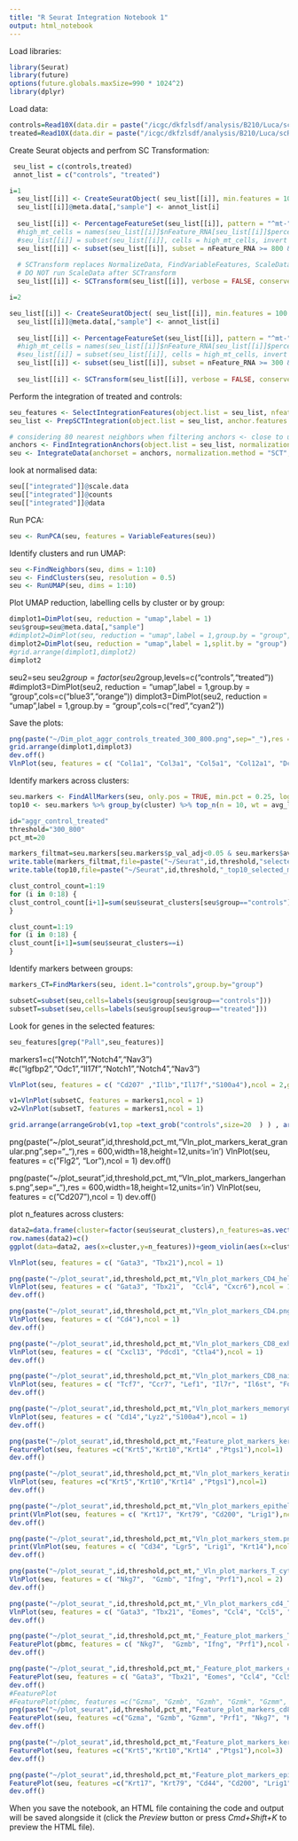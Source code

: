 ```yaml
---
title: "R Seurat Integration Notebook 1"
output: html_notebook
---
```



Load libraries:
```r
library(Seurat)
library(future)
options(future.globals.maxSize=990 * 1024^2)
library(dplyr)
```
Load data:
```r
controls=Read10X(data.dir = paste("/icgc/dkfzlsdf/analysis/B210/Luca/scRNA_test_015035/combined/combine_indexes/aggr_controls/outs/filtered_feature_bc_matrix/",sep=""))
treated=Read10X(data.dir = paste("/icgc/dkfzlsdf/analysis/B210/Luca/scRNA_test_015035/combined/combine_indexes/aggr_treated/outs/filtered_feature_bc_matrix/",sep=""))
```
Create Seurat objects and perfrom SC Transformation:
```r
 seu_list = c(controls,treated)
 annot_list = c("controls", "treated")

i=1  
  seu_list[[i]] <- CreateSeuratObject( seu_list[[i]], min.features = 100 )
  seu_list[[i]]@meta.data[,"sample"] <- annot_list[i]
  
  seu_list[[i]] <- PercentageFeatureSet(seu_list[[i]], pattern = "^mt-", col.name = "percent.mt")
  #high_mt_cells = names(seu_list[[i]]$nFeature_RNA[seu_list[[i]]$percent.mt >= 20])
  #seu_list[[i]] = subset(seu_list[[i]], cells = high_mt_cells, invert = TRUE)
  seu_list[[i]] <- subset(seu_list[[i]], subset = nFeature_RNA >= 800 & percent.mt < 20 )
  
  # SCTransform replaces NormalizeData, FindVariableFeatures, ScaleData
  # DO NOT run ScaleData after SCTransform
  seu_list[[i]] <- SCTransform(seu_list[[i]], verbose = FALSE, conserve.memory = FALSE, vars.to.regress = "percent.mt")

i=2

seu_list[[i]] <- CreateSeuratObject( seu_list[[i]], min.features = 100 )
  seu_list[[i]]@meta.data[,"sample"] <- annot_list[i]
  
  seu_list[[i]] <- PercentageFeatureSet(seu_list[[i]], pattern = "^mt-", col.name = "percent.mt")
  #high_mt_cells = names(seu_list[[i]]$nFeature_RNA[seu_list[[i]]$percent.mt >= 20])
  #seu_list[[i]] = subset(seu_list[[i]], cells = high_mt_cells, invert = TRUE)
  seu_list[[i]] <- subset(seu_list[[i]], subset = nFeature_RNA >= 300 & percent.mt < 20 )
  
  seu_list[[i]] <- SCTransform(seu_list[[i]], verbose = FALSE, conserve.memory = FALSE, vars.to.regress = "percent.mt")
```
Perform the integration of treated and controls:
```r
seu_features <- SelectIntegrationFeatures(object.list = seu_list, nfeatures = 3000)
seu_list <- PrepSCTIntegration(object.list = seu_list, anchor.features = seu_features, verbose = FALSE)

# considering 80 nearest neighbors when filtering anchors <- close to upper limit for smallest sample
anchors <- FindIntegrationAnchors(object.list = seu_list, normalization.method = "SCT", anchor.features = seu_features, verbose = FALSE, k.filter = 50)
seu <- IntegrateData(anchorset = anchors, normalization.method = "SCT", verbose = FALSE)
```

look at normalised data:
```r
seu[["integrated"]]@scale.data
seu[["integrated"]]@counts
seu[["integrated"]]@data
```
Run PCA:
```r
seu <- RunPCA(seu, features = VariableFeatures(seu))
```
Identify clusters and run UMAP:
```r
seu <-FindNeighbors(seu, dims = 1:10)
seu <- FindClusters(seu, resolution = 0.5)
seu <- RunUMAP(seu, dims = 1:10)
```
Plot UMAP reduction, labelling cells by cluster or by group:
```r
dimplot1=DimPlot(seu, reduction = "umap",label = 1)
seu$group=seu@meta.data[,"sample"]
#dimplot2=DimPlot(seu, reduction = "umap",label = 1,group.by = "group",cols=c("blue3","orange"))
dimplot2=DimPlot(seu, reduction = "umap",label = 1,split.by = "group")
#grid.arrange(dimplot1,dimplot2)
dimplot2
```

seu2=seu
seu2$group=factor(seu2$group,levels=c("controls","treated"))
#dimplot3=DimPlot(seu2, reduction = "umap",label = 1,group.by = "group",cols=c("blue3","orange"))
dimplot3=DimPlot(seu2, reduction = "umap",label = 1,group.by = "group",cols=c("red","cyan2"))

Save the plots:
```r
png(paste("~/Dim_plot_aggr_controls_treated_300_800.png",sep="_"),res = 600,width=12,height=10,units='in')
grid.arrange(dimplot1,dimplot3)
dev.off()
VlnPlot(seu, features = c( "Col1a1", "Col3a1", "Col5a1", "Col12a1", "Dcn", "Fbln2"),ncol = 2)
```
Identify markers across clusters:
```r
seu.markers <- FindAllMarkers(seu, only.pos = TRUE, min.pct = 0.25, logfc.threshold = 0.25)
top10 <- seu.markers %>% group_by(cluster) %>% top_n(n = 10, wt = avg_logFC)

id="aggr_control_treated"
threshold="300_800"
pct_mt=20

markers_filtmat=seu.markers[seu.markers$p_val_adj<0.05 & seu.markers$avg_logFC>=1,]
write.table(markers_filtmat,file=paste("~/Seurat",id,threshold,"selected_markers.csv",sep="_"),sep=",")
write.table(top10,file=paste("~/Seurat",id,threshold,"_top10_selected_markers.csv",sep="_"),sep=",")

clust_control_count=1:19
for (i in 0:18) { 
clust_control_count[i+1]=sum(seu$seurat_clusters[seu$group=="controls"]==i) 
}

clust_count=1:19
for (i in 0:18) { 
clust_count[i+1]=sum(seu$seurat_clusters==i) 
}
```
Identify markers between groups:
```r
markers_CT=FindMarkers(seu, ident.1="controls",group.by="group")

subsetC=subset(seu,cells=labels(seu$group[seu$group=="controls"]))
subsetT=subset(seu,cells=labels(seu$group[seu$group=="treated"]))
```
Look for genes in the selected features:
```r
seu_features[grep("Pall",seu_features)]
```
markers1=c("Notch1","Notch4","Nav3") #c("Igfbp2","Odc1","Il17f","Notch1","Notch4","Nav3")

```r
VlnPlot(seu, features = c( "Cd207" ,"Il1b","Il17f","S100a4"),ncol = 2,group.by = "group",pt.size = 0.2)
```

```r
v1=VlnPlot(subsetC, features = markers1,ncol = 1)
v2=VlnPlot(subsetT, features = markers1,ncol = 1)

grid.arrange(arrangeGrob(v1,top =text_grob("controls",size=20  ) ) , arrangeGrob(v2,top =text_grob("treated", size=20) )  ,nrow=1)
```

png(paste("~/plot_seurat",id,threshold,pct_mt,"Vln_plot_markers_kerat_granular.png",sep="_"),res = 600,width=18,height=12,units='in')
VlnPlot(seu, features = c( "Flg2", "Lor"),ncol = 1)
dev.off()

png(paste("~/plot_seurat",id,threshold,pct_mt,"Vln_plot_markers_langerhans.png",sep="_"),res = 600,width=18,height=12,units='in')
VlnPlot(seu, features = c( "Cd207"),ncol = 1)
dev.off()

plot n_features across clusters: 

```r
data2=data.frame(cluster=factor(seu$seurat_clusters),n_features=as.vector(seu$nFeature_SCT))
row.names(data2)=c()
ggplot(data=data2, aes(x=cluster,y=n_features))+geom_violin(aes(x=cluster,y=n_features,fill=cluster))
```

```r
VlnPlot(seu, features = c( "Gata3", "Tbx21"),ncol = 1)
```

```r
png(paste("~/plot_seurat",id,threshold,pct_mt,"Vln_plot_markers_CD4_helper.png",sep="_"),res = 600,width=18,height=12,units='in')
VlnPlot(seu, features = c( "Gata3", "Tbx21",  "Ccl4", "Cxcr6"),ncol = 1)
dev.off()

png(paste("~/plot_seurat",id,threshold,pct_mt,"Vln_plot_markers_CD4.png",sep="_"),res = 600,width=18,height=12,units='in')
VlnPlot(seu, features = c( "Cd4"),ncol = 1)
dev.off()

png(paste("~/plot_seurat",id,threshold,pct_mt,"Vln_plot_markers_CD8_exhausted.png",sep="_"),res = 600,width=18,height=12,units='in')
VlnPlot(seu, features = c( "Cxcl13", "Pdcd1", "Ctla4"),ncol = 1)
dev.off()

png(paste("~/plot_seurat",id,threshold,pct_mt,"Vln_plot_markers_CD8_naive.png",sep="_"),res = 600,width=18,height=12,units='in')
VlnPlot(seu, features = c( "Tcf7", "Ccr7", "Lef1", "Il7r", "Il6st", "Foxo1","Myc"),ncol = 1)
dev.off()

png(paste("~/plot_seurat",id,threshold,pct_mt,"Vln_plot_markers_memoryCD4_and_monocytes.png",sep="_"),res = 600,width=18,height=12,units='in')
VlnPlot(seu, features = c( "Cd14","Lyz2","S100a4"),ncol = 1)
dev.off()

png(paste("~/plot_seurat",id,threshold,pct_mt,"Feature_plot_markers_keratinocytes.png",sep="_"),res = 600,width=18,height=12,units='in')
FeaturePlot(seu, features =c("Krt5","Krt10","Krt14" ,"Ptgs1"),ncol=1)
dev.off()

png(paste("~/plot_seurat",id,threshold,pct_mt,"Vln_plot_markers_keratinocytes.png",sep="_"),res = 600,width=18,height=12,units='in')
VlnPlot(seu, features =c("Krt5","Krt10","Krt14" ,"Ptgs1"),ncol=1)
dev.off()

png(paste("~/plot_seurat",id,threshold,pct_mt,"Vln_plot_markers_epithelial.png",sep="_"),res = 600,width=18,height=12,units='in')
print(VlnPlot(seu, features = c( "Krt17", "Krt79", "Cd200", "Lrig1"),ncol = 1))
dev.off()

png(paste("~/plot_seurat",id,threshold,pct_mt,"Vln_plot_markers_stem.png",sep="_"),res = 600,width=18,height=12,units='in')
print(VlnPlot(seu, features = c( "Cd34", "Lgr5", "Lrig1", "Krt14"),ncol = 1))
dev.off()

png(paste("~/plot_seurat_",id,threshold,pct_mt,"_Vln_plot_markers_T_cytotoxic_Abdul.png",sep="_"),res = 600,width=18,height=12,units='in')
VlnPlot(seu, features = c( "Nkg7",  "Gzmb", "Ifng", "Prf1"),ncol = 2)
dev.off()

png(paste("~/plot_seurat_",id,threshold,pct_mt,"_Vln_plot_markers_cd4_T_helper_Abdul.png",sep="_"),res = 600,width=12,height=6,units='in')
VlnPlot(seu, features = c( "Gata3", "Tbx21", "Eomes", "Ccl4", "Ccl5", "Cxcr6"),ncol = 3)
dev.off()

png(paste("~/plot_seurat_",id,threshold,pct_mt,"_Feature_plot_markers_T_cytotoxic_Abdul.png",sep="_"),res = 600,width=12,height=6,units='in')
FeaturePlot(pbmc, features = c( "Nkg7",  "Gzmb", "Ifng", "Prf1"),ncol = 2)
dev.off()

png(paste("~/plot_seurat_",id,threshold,pct_mt,"_Feature_plot_markers_cd4_T_helper_Abdul.png",sep="_"),res = 600,width=12,height=6,units='in')
FeaturePlot(seu, features = c( "Gata3", "Tbx21", "Eomes", "Ccl4", "Ccl5", "Cxcr6"),ncol = 3)
dev.off()
#FeaturePlot
#FeaturePlot(pbmc, features =c("Gzma", "Gzmb", "Gzmh", "Gzmk", "Gzmm", "Prf1", "Nkg7", "Klrd1", "Gnly"),ncol=3)
png(paste("~/plot_seurat",id,threshold,pct_mt,"Feature_plot_markers_cd8_T_cytotoxic_Abdul.png",sep="_"),res = 600,width=12,height=6,units='in')
FeaturePlot(seu, features =c("Gzma", "Gzmb", "Gzmm", "Prf1", "Nkg7", "Klrd1"),ncol=3)
dev.off()

png(paste("~/plot_seurat",id,threshold,pct_mt,"Feature_plot_markers_keratinocytes.png",sep="_"),res = 600,width=12,height=6,units='in')
FeaturePlot(seu, features =c("Krt5","Krt10","Krt14" ,"Ptgs1"),ncol=3)
dev.off()

png(paste("~/plot_seurat",id,threshold,pct_mt,"Feature_plot_markers_epithelial.png",sep="_"),res = 600,width=12,height=6,units='in')
FeaturePlot(seu, features =c("Krt17", "Krt79", "Cd44", "Cd200", "Lrig1"),ncol=2)
dev.off()
```


When you save the notebook, an HTML file containing the code and output will be saved alongside it (click the *Preview* button or press *Cmd+Shift+K* to preview the HTML file). 

